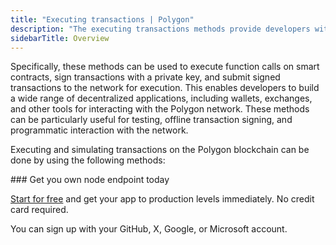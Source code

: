 ---
title: "Executing transactions | Polygon"
description: "The executing transactions methods provide developers with a flexible set of tools for interacting with the Polygon network."
sidebarTitle: Overview
---

Specifically, these methods can be used to execute function calls on smart contracts, sign transactions with a private key, and submit signed transactions to the network for execution. This enables developers to build a wide range of decentralized applications, including wallets, exchanges, and other tools for interacting with the Polygon network. These methods can be particularly useful for testing, offline transaction signing, and programmatic interaction with the network.

Executing and simulating transactions on the Polygon blockchain can be done by using the following methods:

<CardGroup>
<Card title="eth_call" href="/api-reference/polygon_node_api/execute_transactions/eth_call" icon="angle-right" iconType="solid" horizontal />
<Card title="eth_sendRawTransaction" href="/api-reference/polygon_node_api/execute_transactions/eth_sendRawTransaction" icon="angle-right" iconType="solid" horizontal />
</CardGroup>

<Check>
  ### Get you own node endpoint today

  [Start for free](https://console.chainstack.com/) and get your app to production levels immediately. No credit card required.

  You can sign up with your GitHub, X, Google, or Microsoft account.
</Check>
